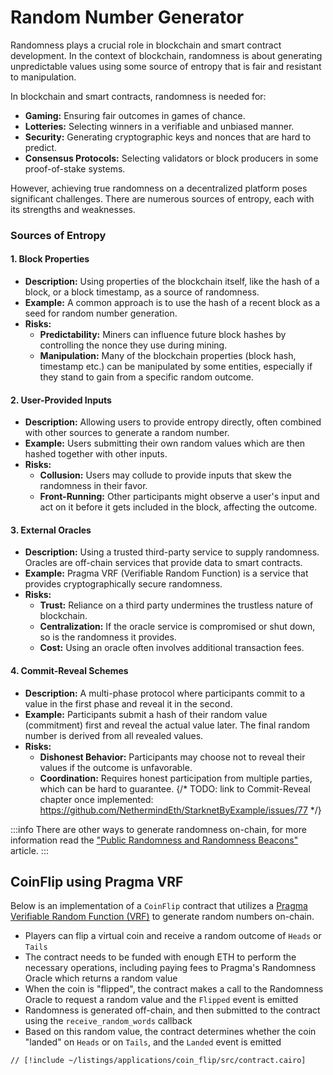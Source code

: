 # Random Number Generator

Randomness plays a crucial role in blockchain and smart contract development. In the context of blockchain, randomness is about generating unpredictable values using some source of entropy that is fair and resistant to manipulation. 

In blockchain and smart contracts, randomness is needed for:

- **Gaming:** Ensuring fair outcomes in games of chance.
- **Lotteries:** Selecting winners in a verifiable and unbiased manner.
- **Security:** Generating cryptographic keys and nonces that are hard to predict.
- **Consensus Protocols:** Selecting validators or block producers in some proof-of-stake systems.

However, achieving true randomness on a decentralized platform poses significant challenges. There are numerous sources of entropy, each with its strengths and weaknesses.

### Sources of Entropy

#### 1. Block Properties

- **Description:** Using properties of the blockchain itself, like the hash of a block, or a block timestamp, as a source of randomness.
- **Example:** A common approach is to use the hash of a recent block as a seed for random number generation.
- **Risks:**
    - **Predictability:** Miners can influence future block hashes by controlling the nonce they use during mining.
    - **Manipulation:** Many of the blockchain properties (block hash, timestamp etc.) can be manipulated by some entities, especially if they stand to gain from a specific random outcome.

#### 2. User-Provided Inputs

- **Description:** Allowing users to provide entropy directly, often combined with other sources to generate a random number.
- **Example:** Users submitting their own random values which are then hashed together with other inputs.
- **Risks:**
    - **Collusion:** Users may collude to provide inputs that skew the randomness in their favor.
    - **Front-Running:** Other participants might observe a user's input and act on it before it gets included in the block, affecting the outcome.

#### 3. External Oracles

- **Description:** Using a trusted third-party service to supply randomness. Oracles are off-chain services that provide data to smart contracts.
- **Example:** Pragma VRF (Verifiable Random Function) is a service that provides cryptographically secure randomness.
- **Risks:**
    - **Trust:** Reliance on a third party undermines the trustless nature of blockchain.
    - **Centralization:** If the oracle service is compromised or shut down, so is the randomness it provides.
    - **Cost:** Using an oracle often involves additional transaction fees.

#### 4. Commit-Reveal Schemes

- **Description:** A multi-phase protocol where participants commit to a value in the first phase and reveal it in the second.
- **Example:** Participants submit a hash of their random value (commitment) first and reveal the actual value later. The final random number is derived from all revealed values.
- **Risks:**
    - **Dishonest Behavior:** Participants may choose not to reveal their values if the outcome is unfavorable.
    - **Coordination:** Requires honest participation from multiple parties, which can be hard to guarantee.
    {/* TODO: link to Commit-Reveal chapter once implemented: https://github.com/NethermindEth/StarknetByExample/issues/77 */}

:::info
There are other ways to generate randomness on-chain, for more information read the ["Public Randomness and Randomness Beacons"](https://a16zcrypto.com/posts/article/public-randomness-and-randomness-beacons/) article.
:::

## CoinFlip using Pragma VRF

Below is an implementation of a `CoinFlip` contract that utilizes a [Pragma Verifiable Random Function (VRF)](https://docs.pragma.build/v1/Resources/randomness/randomness) to generate random numbers on-chain.

- Players can flip a virtual coin and receive a random outcome of `Heads` or `Tails`
- The contract needs to be funded with enough ETH to perform the necessary operations, including paying fees to Pragma's Randomness Oracle which returns a random value
- When the coin is "flipped", the contract makes a call to the Randomness Oracle to request a random value and the `Flipped` event is emitted
- Randomness is generated off-chain, and then submitted to the contract using the `receive_random_words` callback
- Based on this random value, the contract determines whether the coin "landed" on `Heads` or on `Tails`, and the `Landed` event is emitted

```cairo
// [!include ~/listings/applications/coin_flip/src/contract.cairo]
```
